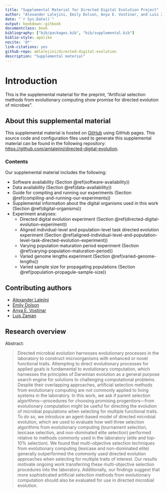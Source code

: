 ```yaml
---
title: "Supplemental Material for Directed Digital Evolution Project"
author: "Alexander Lalejini, Emily Dolson, Anya E. Vostinar, and Luis Zaman"
date: "`r Sys.Date()`"
output: bookdown::gitbook
documentclass: book
bibliography: ["bib/packages.bib", "bib/supplemental.bib"]
biblio-style: apalike
nocite: '@*'
link-citations: yes
github-repo: amlalejini/directed-digital-evolution
description: "Supplemental material"
---
```


# Introduction

This is the supplemental material for the preprint, "Artificial selection methods from evolutionary computing show promise for directed evolution of microbes".

## About this supplemental material

This supplemental material is hosted on [GitHub](https://github.com/amlalejini/directed-digital-evolution) using GitHub pages.
This source code and configuration files used to generate this supplemental material can be found in the following repository: <https://github.com/amlalejini/directed-digital-evolution>.

### Contents

Our supplemental material includes the following:

- Software availability (Section \@ref(software-availability))
- Data availability (Section \@ref(data-availability))
- Guide for compiling and running our experiments (Section \@ref(compiling-and-running-our-experiments))
- Supplemental information about the digital organisms used in this work (Section \@ref(digital-organisms))
- Experiment analyses:
  - Directed digital evolution experiment (Section \@ref(directed-digital-evolution-experiment))
  - Aligned individual-level and population-level task directed evolution experiment (Section \@ref(aligned-individual-level-and-population-level-task-directed-evolution-experiment))
  - Varying population maturation period experiment (Section \@ref(varying-population-maturation-period))
  - Varied genome lengths experiment (Section \@ref(varied-genome-lengths))
  - Varied sample size for propagating populations (Section \@ref(population-propagule-sample-size))

## Contributing authors

- [Alexander Lalejini](https://lalejini.com/)
- [Emily Dolson](https://cse.msu.edu/~dolsonem/)
- [Anya E. Vostinar](https://anyaevostinar.github.io/)
- [Luis Zaman](https://zeeelab.com/)

## Research overview

Abstract:

> Directed microbial evolution harnesses evolutionary processes in the laboratory to construct microorganisms with enhanced or novel functional traits.
  Attempting to direct evolutionary processes for applied goals is fundamental to evolutionary computation, which harnesses the principles of Darwinian evolution as a general purpose search engine for solutions to challenging computational problems.
  Despite their overlapping approaches, artificial selection methods from evolutionary computing are not commonly applied to living systems in the laboratory.
  In this work, we ask if parent selection algorithms---procedures for choosing promising progenitors---from evolutionary computation might be useful for directing the evolution of microbial populations when selecting for multiple functional traits.
  To do so, we introduce an agent-based model of directed microbial evolution, which we used to evaluate how well three selection algorithms from evolutionary computing (tournament selection, lexicase selection, and non-dominated elite selection) performed relative to methods commonly used in the laboratory (elite and top-10\% selection).
  We found that multi-objective selection techniques from evolutionary computing (lexicase and non-dominated elite) generally outperformed the commonly used directed evolution approaches when selecting for multiple traits of interest.
  Our results motivate ongoing work transferring these multi-objective selection procedures into the laboratory.
  Additionally, our findings suggest that more sophisticated artificial selection methods from evolutionary computation should also be evaluated for use in directed microbial evolution.
